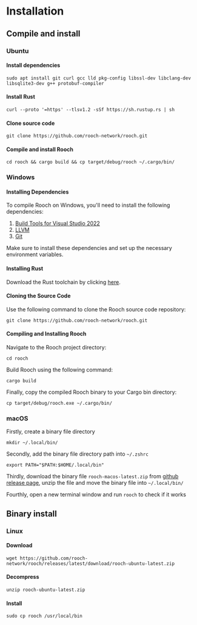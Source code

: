 # Installation

## Compile and install

### Ubuntu

#### Install dependencies

```shell
sudo apt install git curl gcc lld pkg-config libssl-dev libclang-dev libsqlite3-dev g++ protobuf-compiler
```

#### Install Rust

```shell
curl --proto '=https' --tlsv1.2 -sSf https://sh.rustup.rs | sh
```

#### Clone source code

```shell
git clone https://github.com/rooch-network/rooch.git
```

#### Compile and install Rooch

```shell
cd rooch && cargo build && cp target/debug/rooch ~/.cargo/bin/
```

### Windows

#### Installing Dependencies

To compile Rooch on Windows, you'll need to install the following dependencies:

1. [Build Tools for Visual Studio 2022](https://visualstudio.microsoft.com/downloads/)
2. [LLVM](https://github.com/llvm/llvm-project/releases/tag/llvmorg-17.0.1)
3. [Git](https://git-scm.com/downloads)

Make sure to install these dependencies and set up the necessary environment variables.

#### Installing Rust

Download the Rust toolchain by clicking [here](https://static.rust-lang.org/rustup/dist/x86_64-pc-windows-msvc/rustup-init.exe).

#### Cloning the Source Code

Use the following command to clone the Rooch source code repository:

```shell
git clone https://github.com/rooch-network/rooch.git
```

#### Compiling and Installing Rooch

Navigate to the Rooch project directory:

```shell
cd rooch
```

Build Rooch using the following command:

```shell
cargo build
```

Finally, copy the compiled Rooch binary to your Cargo bin directory:

```shell
cp target/debug/rooch.exe ~/.cargo/bin/
```

### macOS

Firstly, create a binary file directory

```shell
mkdir ~/.local/bin/ 
```

Secondly, add the binary file directory path into `~/.zshrc`

```shell
export PATH="$PATH:$HOME/.local/bin"
```

Thirdly, download the binary file `rooch-macos-latest.zip` from [github release page](https://github.com/rooch-network/rooch/releases), unzip the file and move the binary file into `~/.local/bin/`

Fourthly, open a new terminal window and run `rooch` to check if it works

## Binary install

### Linux

#### Download

```shell
wget https://github.com/rooch-network/rooch/releases/latest/download/rooch-ubuntu-latest.zip
```

#### Decompress

```shell
unzip rooch-ubuntu-latest.zip
```

#### Install

```shell
sudo cp rooch /usr/local/bin
```
